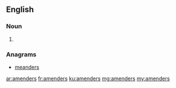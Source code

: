 ==English==

===Noun===
{{head|en|noun plural form}}

# {{plural of|amender|lang=en}}

===Anagrams===
* [[meanders#English|meanders]]

[[ar:amenders]]
[[fr:amenders]]
[[ku:amenders]]
[[mg:amenders]]
[[my:amenders]]
